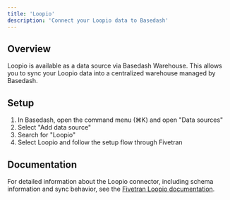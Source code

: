 ```yaml
---
title: 'Loopio'
description: 'Connect your Loopio data to Basedash'
---
```


## Overview

Loopio is available as a data source via Basedash Warehouse. This allows you to sync your Loopio data into a centralized warehouse managed by Basedash.

## Setup

1. In Basedash, open the command menu (⌘K) and open "Data sources"
2. Select "Add data source"
3. Search for "Loopio"
4. Select Loopio and follow the setup flow through Fivetran

## Documentation

For detailed information about the Loopio connector, including schema information and sync behavior, see the [Fivetran Loopio documentation](https://fivetran.com/docs/connectors/applications/loopio).
